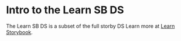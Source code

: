 
<Meta title="Design  System/Intro" />

# Intro to the Learn SB DS

The Learn SB DS is a subset of the full storby DS
Learn more at [Learn Storybook](https://learnstorybook.com).
